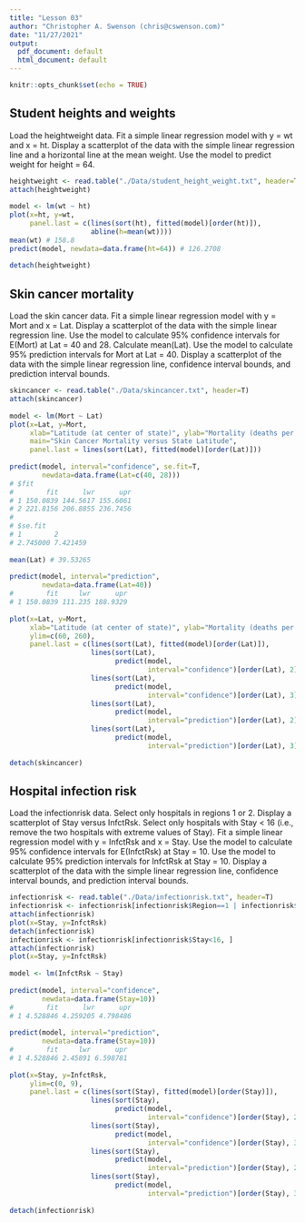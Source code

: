 ```yaml
---
title: "Lesson 03"
author: "Christopher A. Swenson (chris@cswenson.com)"
date: "11/27/2021"
output:
  pdf_document: default
  html_document: default
---
```


```r
knitr::opts_chunk$set(echo = TRUE)
```

## Student heights and weights
Load the heightweight data.
Fit a simple linear regression model with y = wt and x = ht.
Display a scatterplot of the data with the simple linear regression line and a horizontal line at the mean weight.
Use the model to predict weight for height = 64.
```r
heightweight <- read.table("./Data/student_height_weight.txt", header=T)
attach(heightweight)
 
model <- lm(wt ~ ht)
plot(x=ht, y=wt,
     panel.last = c(lines(sort(ht), fitted(model)[order(ht)]),
                    abline(h=mean(wt))))
mean(wt) # 158.8
predict(model, newdata=data.frame(ht=64)) # 126.2708
 
detach(heightweight)
```

## Skin cancer mortality
Load the skin cancer data.
Fit a simple linear regression model with y = Mort and x = Lat.
Display a scatterplot of the data with the simple linear regression line.
Use the model to calculate 95% confidence intervals for E(Mort) at Lat = 40 and 28.
Calculate mean(Lat).
Use the model to calculate 95% prediction intervals for Mort at Lat = 40.
Display a scatterplot of the data with the simple linear regression line, confidence interval bounds, and prediction interval bounds.
```r
skincancer <- read.table("./Data/skincancer.txt", header=T)
attach(skincancer)
 
model <- lm(Mort ~ Lat)
plot(x=Lat, y=Mort,
     xlab="Latitude (at center of state)", ylab="Mortality (deaths per 10 million)",
     main="Skin Cancer Mortality versus State Latitude",
     panel.last = lines(sort(Lat), fitted(model)[order(Lat)]))
 
predict(model, interval="confidence", se.fit=T,
        newdata=data.frame(Lat=c(40, 28)))
# $fit
#        fit      lwr      upr
# 1 150.0839 144.5617 155.6061
# 2 221.8156 206.8855 236.7456
# 
# $se.fit
# 1        2 
# 2.745000 7.421459 
 
mean(Lat) # 39.53265
 
predict(model, interval="prediction",
        newdata=data.frame(Lat=40))
#        fit     lwr      upr
# 1 150.0839 111.235 188.9329
 
plot(x=Lat, y=Mort,
     xlab="Latitude (at center of state)", ylab="Mortality (deaths per 10 million)",
     ylim=c(60, 260),
     panel.last = c(lines(sort(Lat), fitted(model)[order(Lat)]),
                    lines(sort(Lat), 
                          predict(model, 
                                  interval="confidence")[order(Lat), 2], col="green"),
                    lines(sort(Lat), 
                          predict(model, 
                                  interval="confidence")[order(Lat), 3], col="green"),
                    lines(sort(Lat), 
                          predict(model, 
                                  interval="prediction")[order(Lat), 2], col="purple"),
                    lines(sort(Lat), 
                          predict(model, 
                                  interval="prediction")[order(Lat), 3], col="purple")))
 
detach(skincancer)
```

## Hospital infection risk
Load the infectionrisk data.
Select only hospitals in regions 1 or 2.
Display a scatterplot of Stay versus InfctRsk.
Select only hospitals with Stay < 16 (i.e., remove the two hospitals with extreme values of Stay).
Fit a simple linear regression model with y = InfctRsk and x = Stay.
Use the model to calculate 95% confidence intervals for E(InfctRsk) at Stay = 10.
Use the model to calculate 95% prediction intervals for InfctRsk at Stay = 10.
Display a scatterplot of the data with the simple linear regression line, confidence interval bounds, and prediction interval bounds.
```r
infectionrisk <- read.table("./Data/infectionrisk.txt", header=T)
infectionrisk <- infectionrisk[infectionrisk$Region==1 | infectionrisk$Region==2, ]
attach(infectionrisk)
plot(x=Stay, y=InfctRsk)
detach(infectionrisk)
infectionrisk <- infectionrisk[infectionrisk$Stay<16, ]
attach(infectionrisk)
plot(x=Stay, y=InfctRsk)
 
model <- lm(InfctRsk ~ Stay)
 
predict(model, interval="confidence",
        newdata=data.frame(Stay=10))
#        fit      lwr      upr
# 1 4.528846 4.259205 4.798486
 
predict(model, interval="prediction",
        newdata=data.frame(Stay=10))
#        fit     lwr      upr
# 1 4.528846 2.45891 6.598781
 
plot(x=Stay, y=InfctRsk,
     ylim=c(0, 9),
     panel.last = c(lines(sort(Stay), fitted(model)[order(Stay)]),
                    lines(sort(Stay), 
                          predict(model, 
                                  interval="confidence")[order(Stay), 2], col="green"),
                    lines(sort(Stay), 
                          predict(model, 
                                  interval="confidence")[order(Stay), 3], col="green"),
                    lines(sort(Stay), 
                          predict(model, 
                                  interval="prediction")[order(Stay), 2], col="purple"),
                    lines(sort(Stay), 
                          predict(model, 
                                  interval="prediction")[order(Stay), 3], col="purple")))
 
detach(infectionrisk)
```
